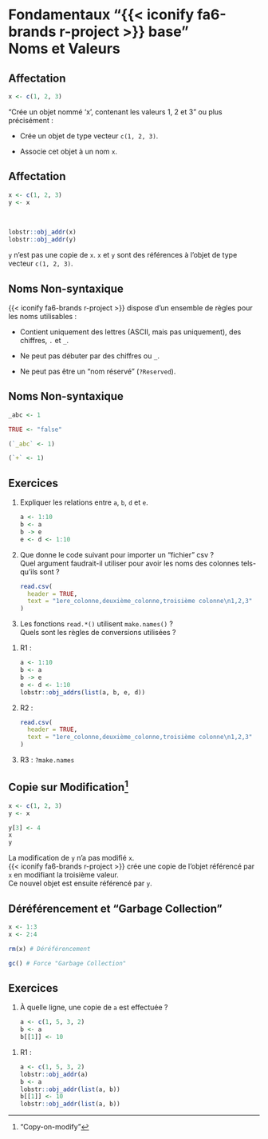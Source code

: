 # Fondamentaux "{{< iconify fa6-brands r-project >}} base"<br>Noms et Valeurs

## Affectation

```.r
x <- c(1, 2, 3)
```

"Crée un objet nommé 'x', contenant les valeurs 1, 2 et 3" ou plus précisément&nbsp;:

- Crée un objet de type vecteur `c(1, 2, 3)`.

- Associe cet objet à un nom `x`.

## Affectation

```r
x <- c(1, 2, 3)
y <- x
```

<br>

```r
lobstr::obj_addr(x)
lobstr::obj_addr(y)
```

`y` n'est pas une copie de `x`.
`x` et `y` sont des références à l'objet de type vecteur `c(1, 2, 3)`.

## Noms Non-syntaxique

{{< iconify fa6-brands r-project >}} dispose d'un ensemble de règles pour les noms utilisables&nbsp;:

- Contient uniquement des lettres (ASCII, mais pas uniquement), des chiffres, `.` et `_`.

- Ne peut pas débuter par des chiffres ou `_`.

- Ne peut pas être un "nom réservé" (`?Reserved`).

## Noms Non-syntaxique

```r
_abc <- 1
```

```r
TRUE <- "false"
```

```r
(`_abc` <- 1)
```

```r
(`+` <- 1)
```

## Exercices {.smaller}

1. Expliquer les relations entre `a`, `b`, `d` et `e`.

   ```.r
   a <- 1:10
   b <- a
   b -> e
   e <- d <- 1:10
   ```

2. Que donne le code suivant pour importer un "fichier" csv&nbsp;?  
    Quel argument faudrait-il utiliser pour avoir les noms des colonnes tels-qu'ils sont&nbsp;?

   ```.r
   read.csv(
     header = TRUE,
     text = "1ere_colonne,deuxième_colonne,troisième colonne\n1,2,3"
   )
   ```

3. Les fonctions `read.*()` utilisent `make.names()`&nbsp;?  
  Quels sont les règles de conversions utilisées&nbsp;?

::: {.notes}

1. R1 :

   ```.r
   a <- 1:10
   b <- a
   b -> e
   e <- d <- 1:10
   lobstr::obj_addrs(list(a, b, e, d))
   ```

2. R2 :

   ```.r
   read.csv(
     header = TRUE,
     text = "1ere_colonne,deuxième_colonne,troisième colonne\n1,2,3"
   )
   ```

3. R3 : `?make.names`

:::

## Copie sur Modification^["Copy-on-modify"]

```r
x <- c(1, 2, 3)
y <- x

y[3] <- 4
x
y
```

La modification de `y` n'a pas modifié `x`.  
{{< iconify fa6-brands r-project >}} crée une copie de l'objet référencé par `x` en modifiant la troisième valeur.  
Ce nouvel objet est ensuite référencé par `y`.

## Déréférencement et "Garbage Collection"

```r
x <- 1:3
x <- 2:4

rm(x) # Déréférencement

gc() # Force "Garbage Collection"
```

## Exercices

1. À quelle ligne, une copie de `a` est effectuée&nbsp;?

   ```.r
   a <- c(1, 5, 3, 2)
   b <- a
   b[[1]] <- 10
   ```

::: {.notes}

1. R1 :

   ```.r
   a <- c(1, 5, 3, 2)
   lobstr::obj_addr(a)
   b <- a
   lobstr::obj_addr(list(a, b))
   b[[1]] <- 10
   lobstr::obj_addr(list(a, b))
   ```

:::
